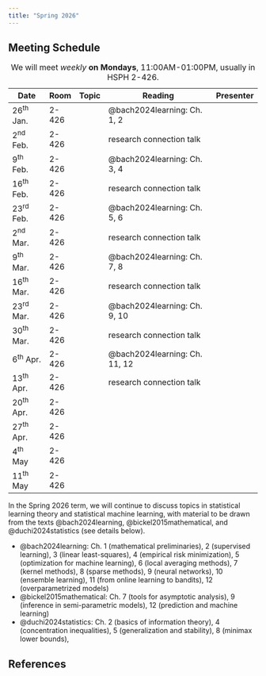 ```yaml
---
title: "Spring 2026"
---
```


## Meeting Schedule

| Date        | Room  | Topic | Reading                       | Presenter |
| ----------- | ----- | ----- | ----------------------------- | --------- |
| 26^th^ Jan. | 2-426 |       | @bach2024learning: Ch. 1, 2   |           |
| 2^nd^ Feb.  | 2-426 |       | research connection talk      |           |
| 9^th^ Feb.  | 2-426 |       | @bach2024learning: Ch. 3, 4   |           |
| 16^th^ Feb. | 2-426 |       | research connection talk      |           |
| 23^rd^ Feb. | 2-426 |       | @bach2024learning: Ch. 5, 6   |           |
| 2^nd^ Mar.  | 2-426 |       | research connection talk      |           |
| 9^th^ Mar.  | 2-426 |       | @bach2024learning: Ch. 7, 8   |           |
| 16^th^ Mar. | 2-426 |       | research connection talk      |           |
| 23^rd^ Mar. | 2-426 |       | @bach2024learning: Ch. 9, 10  |           |
| 30^th^ Mar. | 2-426 |       | research connection talk      |           |
| 6^th^ Apr.  | 2-426 |       | @bach2024learning: Ch. 11, 12 |           |
| 13^th^ Apr. | 2-426 |       | research connection talk      |           |
| 20^th^ Apr. | 2-426 |       |                               |           |
| 27^th^ Apr. | 2-426 |       |                               |           |
| 4^th^ May   | 2-426 |       |                               |           |
| 11^th^ May  | 2-426 |       |                               |           |

: We will meet _weekly_ **on Mondays**, 11:00AM-01:00PM, usually in HSPH 2-426.

In the Spring 2026 term, we will continue to discuss topics in statistical
learning theory and statistical machine learning, with material to be drawn
from the texts @bach2024learning, @bickel2015mathematical, and
@duchi2024statistics (see details below).

- @bach2024learning: Ch. 1 (mathematical preliminaries), 2 (supervised
  learning), 3 (linear least-squares), 4 (empirical risk minimization), 5
  (optimization for machine learning), 6 (local averaging methods), 7 (kernel
  methods), 8 (sparse methods), 9 (neural networks), 10 (ensemble learning),
  11 (from online learning to bandits), 12 (overparametrized models)
- @bickel2015mathematical: Ch. 7 (tools for asymptotic analysis), 9 (inference
  in semi-parametric models), 12 (prediction and machine learning)
- @duchi2024statistics: Ch. 2 (basics of information theory), 4 (concentration
  inequalities), 5 (generalization and stability), 8 (minimax lower bounds),

## References

::: {#refs}
:::
